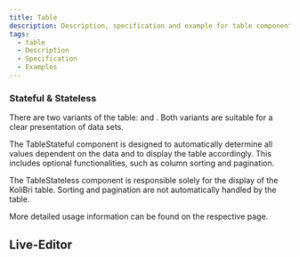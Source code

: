 ```yaml
---
title: Table
description: Description, specification and example for table component.
tags:
  - table
  - Description
  - Specification
  - Examples
---
```



### Stateful & Stateless

There are two variants of the table: <kol-link _label="KolTableStateful" _href="table/table-stateful"></kol-link> and <kol-link _label="KolTableStateless" _href="table/table-stateless"></kol-link>. Both variants are suitable for a clear presentation of data sets.

The TableStateful component is designed to automatically determine all values dependent on the data and to display the table accordingly. This includes optional functionalities, such as column sorting and pagination.

The TableStateless component is responsible solely for the display of the KoliBri table. Sorting and pagination are not automatically handled by the table.

More detailed usage information can be found on the respective page.


<ExampleLink component="table" />

## Live-Editor

<LiveEditorCompact component="table" />
